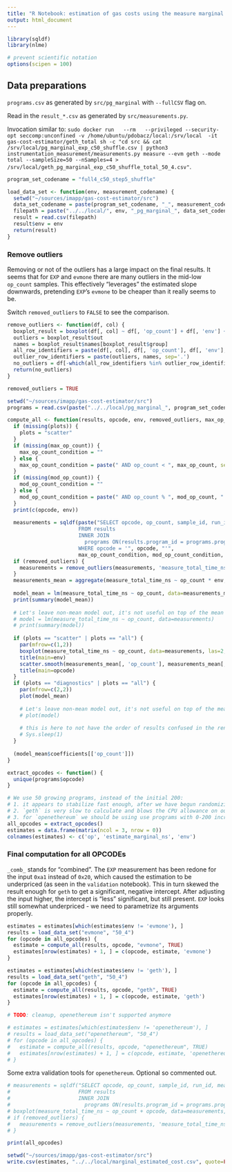 ```yaml
---
title: "R Notebook: estimation of gas costs using the measure marginal method; for Gas Cost Estimator"
output: html_document
---
```


```r
library(sqldf)
library(nlme)

# prevent scientific notation
options(scipen = 100)
```

## Data preparations

`programs.csv` as generated by `src/pg_marginal` with `--fullCSV` flag on.

Read in the `result_*.csv` as generated by `src/measurements.py`. 

Invocation similar to: `sudo docker run   --rm   --privileged --security-opt seccomp:unconfined -v /home/ubuntu/pdobacz/local:/srv/local  -it gas-cost-estimator/geth_total sh -c "cd src && cat /srv/local/pg_marginal_exp_c50_shuffle.csv | python3 instrumentation_measurement/measurements.py measure --evm geth --mode total --sampleSize=50 --nSamples=4 > /srv/local/geth_pg_marginal_exp_c50_shuffle_total_50_4.csv"`. 

```r
program_set_codename = "full4_c50_step5_shuffle"

load_data_set <- function(env, measurement_codename) {
  setwd("~/sources/imapp/gas-cost-estimator/src")
  data_set_codename = paste(program_set_codename, "_", measurement_codename, sep="")
  filepath = paste("../../local/", env, "_pg_marginal_", data_set_codename, ".csv", sep="")
  result = read.csv(filepath)
  result$env = env
  return(result)
}
```

### Remove outliers

Removing or not of the outliers has a large impact on the final results.
It seems that for `EXP` and `evmone` there are many outliers in the mid-low `op_count` samples.
This effectively "leverages" the estimated slope downwards, pretending `EXP`'s `evmone` to be cheaper than it really seems to be.

Switch `removed_outliers` to `FALSE` to see the comparison.

```r
remove_outliers <- function(df, col) {
  boxplot_result = boxplot(df[, col] ~ df[, 'op_count'] + df[, 'env'] + df[, 'opcode'], plot=FALSE)
  outliers = boxplot_result$out
  names = boxplot_result$names[boxplot_result$group]
  all_row_identifiers = paste(df[, col], df[, 'op_count'], df[, 'env'], df[, 'opcode'], sep='.')
  outlier_row_identifiers = paste(outliers, names, sep='.')
  no_outliers = df[-which(all_row_identifiers %in% outlier_row_identifiers), ]
  return(no_outliers)
}

removed_outliers = TRUE
```

```r
setwd("~/sources/imapp/gas-cost-estimator/src")
programs = read.csv(paste("../../local/pg_marginal_", program_set_codename, ".csv", sep=""))

compute_all <- function(results, opcode, env, removed_outliers, max_op_count, mod_op_count, plots) {
  if (missing(plots)) {
    plots = "scatter"
  }
  if (missing(max_op_count)) {
    max_op_count_condition = ""
  } else {
    max_op_count_condition = paste(" AND op_count < ", max_op_count, sep="")
  }
  if (missing(mod_op_count)) {
    mod_op_count_condition = ""
  } else {
    mod_op_count_condition = paste(" AND op_count % ", mod_op_count, " = 0", sep="")
  }
  print(c(opcode, env))
  
  measurements = sqldf(paste("SELECT opcode, op_count, sample_id, run_id, measure_total_time_ns, env, results.program_id
                       FROM results
                       INNER JOIN
                         programs ON(results.program_id = programs.program_id)
                       WHERE opcode = '", opcode, "'",
                       max_op_count_condition, mod_op_count_condition, sep=""))
  if (removed_outliers) {
    measurements = remove_outliers(measurements, 'measure_total_time_ns')
  }
  measurements_mean = aggregate(measure_total_time_ns ~ op_count * env, measurements, mean)
  
  model_mean = lm(measure_total_time_ns ~ op_count, data=measurements_mean)
  print(summary(model_mean))
  
  # Let's leave non-mean model out, it's not useful on top of the mean model
  # model = lm(measure_total_time_ns ~ op_count, data=measurements)
  # print(summary(model))
  
  if (plots == "scatter" | plots == "all") {
    par(mfrow=c(1,2))
    boxplot(measure_total_time_ns ~ op_count, data=measurements, las=2, outline=removed_outliers)
    title(main=env)
    scatter.smooth(measurements_mean[, 'op_count'], measurements_mean[, 'measure_total_time_ns'])
    title(main=opcode)
  }
  if (plots == "diagnostics" | plots == "all") {
    par(mfrow=c(2,2))
    plot(model_mean)
    
    # Let's leave non-mean model out, it's not useful on top of the mean model
    # plot(model)
  
    # this is here to not have the order of results confused in the rendered output
    # Sys.sleep(1)
  }
  
  (model_mean$coefficients[['op_count']])
}
```

```r
extract_opcodes <- function() {
  unique(programs$opcode)
}

# We use 50 growing programs, instead of the initial 200:
# 1. it appears to stabilize fast enough, after we have begun randomizing the order of programs to avoid impact of periodic slowness
# 2. `geth` is very slow to calculate and blows the CPU allowance on our AWS machine, if we do 200
# 3. for `openethereum` we should be using use programs with 0-200 increasing `op_count`, otherwise the model doesn't capture the trend. Possibly, this will be resolved by dropping `openethereum`
all_opcodes = extract_opcodes()
estimates = data.frame(matrix(ncol = 3, nrow = 0))
colnames(estimates) <- c('op', 'estimate_marginal_ns', 'env')
```
### Final computation for all OPCODEs

`_comb_` stands for "combined". The `EXP` measurement has been redone for the input `0xa1` instead of `0x20`, which caused the estimation to be underpriced (as seen in the `validation` notebook).
This in turn skewed the result enough for `geth` to get a significant, negative intercept.
After adjusting the input higher, the intercept is "less" significant, but still present.
`EXP` looks still somewhat underpriced - we need to parametrize its arguments properly.

```r
estimates = estimates[which(estimates$env != 'evmone'), ]
results = load_data_set("evmone", "50_4")
for (opcode in all_opcodes) {
  estimate = compute_all(results, opcode, "evmone", TRUE)
  estimates[nrow(estimates) + 1, ] = c(opcode, estimate, 'evmone')
}
```

```r
estimates = estimates[which(estimates$env != 'geth'), ]
results = load_data_set("geth", "50_4")
for (opcode in all_opcodes) {
  estimate = compute_all(results, opcode, "geth", TRUE)
  estimates[nrow(estimates) + 1, ] = c(opcode, estimate, 'geth')
}
```
```r
# TODO: cleanup, openethereum isn't supported anymore

# estimates = estimates[which(estimates$env != 'openethereum'), ]
# results = load_data_set("openethereum", "50_4")
# for (opcode in all_opcodes) {
#   estimate = compute_all(results, opcode, "openethereum", TRUE)
#   estimates[nrow(estimates) + 1, ] = c(opcode, estimate, 'openethereum')
# }
```
Some extra validation tools for `openethereum`. Optional so commented out.

```r
# measurements = sqldf("SELECT opcode, op_count, sample_id, run_id, measure_total_time_ns, env, results.program_id
#                      FROM results
#                      INNER JOIN
#                        programs ON(results.program_id = programs.program_id)")
# boxplot(measure_total_time_ns ~ op_count + opcode, data=measurements, outline=FALSE)
# if (removed_outliers) {
#   measurements = remove_outliers(measurements, 'measure_total_time_ns')
# }
```


```r
print(all_opcodes)
```

```r
setwd("~/sources/imapp/gas-cost-estimator/src")
write.csv(estimates, "../../local/marginal_estimated_cost.csv", quote=FALSE, row.names=FALSE)
```

